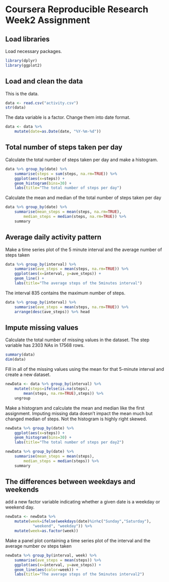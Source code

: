 # Coursera Reproducible Research Week2 Assignment
  
## Load libraries
Load necessary packages.
```r
library(dplyr)
library(ggplot2)
```
  
## Load and clean the data
This is the data.
```r
data <- read.csv("activity.csv")
str(data)
```
The data variable is a factor.
Change them into date format.
```r
data <- data %>% 
	mutate(date=as.Date(date, "%Y-%m-%d"))
```
  
## Total number of steps taken per day
Calculate the total number of steps taken per day
and make a histogram.
```r
data %>% group_by(date) %>% 
	summarise(steps = sum(steps, na.rm=TRUE)) %>%
	ggplot(aes(x=steps)) + 
	geom_histogram(bins=30) +
	labs(title="The total number of steps per day") 
```

Calculate the mean and median of the
total number of steps taken per day
```r
data %>% group_by(date) %>%
	summarise(mean_steps = mean(steps, na.rm=TRUE),
		median_steps = median(steps, na.rm=TRUE)) %>%
	summary
```
  
## Average daily activity pattern
Make a time series plot of the 5 minute interval
and the average number of steps taken
```r
data %>% group_by(interval) %>%
	summarise(ave_steps = mean(steps, na.rm=TRUE)) %>%
	ggplot(aes(x=interval, y=ave_steps)) +
	geom_line() +
	labs(title="The average steps of the 5minutes interval")
```

The interval 835 contains the maximum number of steps.
```r
data %>% group_by(interval) %>%
	summarise(ave_steps = mean(steps, na.rm=TRUE)) %>%
	arrange(desc(ave_steps)) %>% head
```
  
## Impute missing values
Calculate the total number of missing values in the dataset.
The step variable has 2303 NAs in 17568 rows.
```r
summary(data)
dim(data)
```
Fill in all of the missing values using the mean
for that 5-minute interval and create a new dataset.
```r
newData <- data %>% group_by(interval) %>%
	mutate(steps=ifelse(is.na(steps), 
		mean(steps, na.rm=TRUE),steps)) %>%
	ungroup
```
Make a histogram and calculate the mean and median like the
first assignment. Imputing missing data doesn't impact the
mean much but changed median of steps. 
Not the histogram is highly right skewed.
```r
newData %>% group_by(date) %>%
	ggplot(aes(x=steps)) +
	geom_histogram(bins=30) +
	labs(title="The total number of steps per day2") 
```
```r
newData %>% group_by(date) %>%
	summarise(mean_steps = mean(steps),
		median_steps = median(steps)) %>%
	summary
```
  
## The differences between weekdays and weekends
add a new factor variable indicating whether a given
date is a weekday or weekend day.
```r
newData <- newData %>%
	mutate(week=ifelse(weekdays(date)%in%c("Sunday","Saturday"),
			"weekend", "weekday")) %>%
	mutate(week=as.factor(week))
```

Make a panel plot containing a time series plot of the interval
and the average number ov steps taken
```r
newData %>% group_by(interval, week) %>%
	summarise(ave_steps = mean(steps)) %>%
	ggplot(aes(x=interval, y=ave_steps)) +
	geom_line(aes(color=week)) +
	labs(title="The average steps of the 5minutes interval2")
```